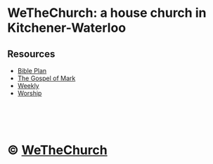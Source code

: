 # WeTheChurch: a house church in Kitchener-Waterloo

## Resources

- [Bible Plan][bp]
- [The Gospel of Mark][mark]
- [Weekly][weekly]
- [Worship](https://andrew.fm/notes/songs/worship)

<br />
<br />
<br />

# &copy; [WeTheChurch][wtc]

[wtc]: /
[bp]: /bible-plan
[mark]: /the-gospel-of-mark
[weekly]: http://weekly.wethechurch.ca
